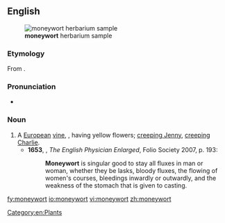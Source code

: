 ==English==
[[File:Lysimachia nummularia herbarium sample.jpg|thumb|'''moneywort''' herbarium sample]]
===Etymology===
From {{compound|money|wort|lang=en}}.

===Pronunciation===
*{{a|UK}} {{IPA|/ˈmʌnɪwəːt/|lang=en}}

===Noun===
{{en-noun}}

# A [[European]] [[vine]], {{taxlink|Lysimachia nummularia|species|noshow=1}}, having yellow flowers; [[creeping Jenny]], [[creeping Charlie]].
#*'''1653''', {{w|Nicholas Culpeper}}, ''The English Physician Enlarged'', Folio Society 2007, p. 193:
#*:'''Moneywort''' is singular good to stay all fluxes in man or woman, whether they be lasks, bloody fluxes, the flowing of women's courses, bleedings inwardly or outwardly, and the weakness of the stomach that is given to casting.

[[Category:en:Plants]]

[[fy:moneywort]]
[[io:moneywort]]
[[vi:moneywort]]
[[zh:moneywort]]